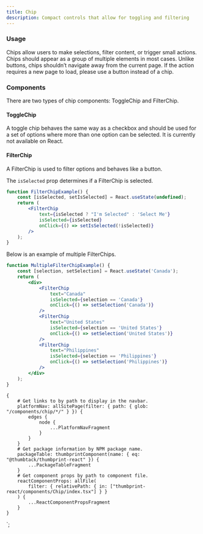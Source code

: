 ```yaml
---
title: Chip
description: Compact controls that allow for toggling and filtering
---
```



<ComponentHeader data={props.data} />

### Usage

Chips allow users to make selections, filter content, or trigger small actions. Chips should appear as a group of multiple elements in most cases. Unlike buttons, chips shouldn’t navigate away from the current page. If the action requires a new page to load, please use a button instead of a chip.

### Components

There are two types of chip components: ToggleChip and FilterChip.

#### ToggleChip

A toggle chip behaves the same way as a checkbox and should be used for a set of options where more than one option can be selected. It is currently not available on React.

#### FilterChip

A FilterChip is used to filter options and behaves like a button.

The `isSelected` prop determines if a FilterChip is selected.

```jsx
function FilterChipExample() {
    const [isSelected, setIsSelected] = React.useState(undefined);
    return (
        <FilterChip
            text={isSelected ? "I'm Selected" : 'Select Me'}
            isSelected={isSelected}
            onClick={() => setIsSelected(!isSelected)}
        />
    );
}
```

Below is an example of multiple FilterChips.

```jsx
function MultipleFilterChipExample() {
    const [selection, setSelection] = React.useState('Canada');
    return (
        <div>
            <FilterChip
                text="Canada"
                isSelected={selection == 'Canada'}
                onClick={() => setSelection('Canada')}
            />
            <FilterChip
                text="United States"
                isSelected={selection == 'United States'}
                onClick={() => setSelection('United States')}
            />
            <FilterChip
                text="Philippines"
                isSelected={selection == 'Philippines'}
                onClick={() => setSelection('Philippines')}
            />
        </div>
    );
}
```


<ComponentFooter data={props.data} />

    {
        # Get links to by path to display in the navbar.
        platformNav: allSitePage(filter: { path: { glob: "/components/chip/*/" } }) {
            edges {
                node {
                    ...PlatformNavFragment
                }
            }
        }
        # Get package information by NPM package name.
        packageTable: thumbprintComponent(name: { eq: "@thumbtack/thumbprint-react" }) {
            ...PackageTableFragment
        }
        # Get component props by path to component file.
        reactComponentProps: allFile(
            filter: { relativePath: { in: ["thumbprint-react/components/Chip/index.tsx"] } }
        ) {
            ...ReactComponentPropsFragment
        }
    }
`;
